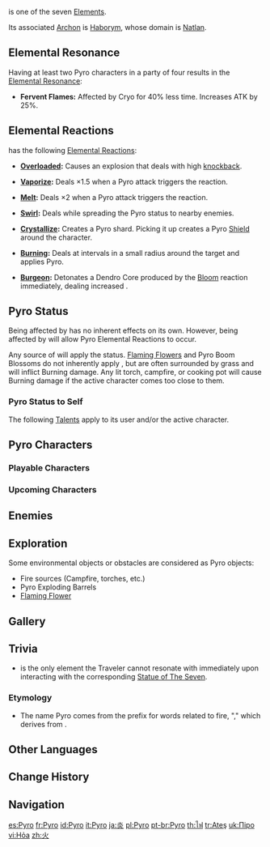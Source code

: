 {{Element Infobox
|region       = Natlan
|archon       = Haborym
|status       = Pyro
|gem          = Agnidus Agate
|reaction     = Electro, Hydro, Cryo, Dendro, Anemo, Geo
}}
'''{{Pyro}}''' is one of the seven [[Elements]].

Its associated [[Archon]] is [[Mavuika|Haborym]], whose domain is [[Natlan]].

==Elemental Resonance==
Having at least two Pyro characters in a party of four results in the [[Elemental Resonance]]:
*'''Fervent Flames:''' Affected by Cryo for 40% less time. Increases ATK by 25%.

==Elemental Reactions==
{{Pyro}} has the following [[Elemental Reactions]]:

*{{Icon/Element|Electro}} '''[[Overloaded]]:''' Causes an explosion that deals {{Color|Pyro DMG}} with high [[knockback]].
*{{Icon/Element|Hydro}} '''[[Vaporize]]:''' Deals ×1.5 {{Color|Pyro DMG}} when a Pyro attack triggers the reaction.
*{{Icon/Element|Cryo}} '''[[Melt]]:''' Deals ×2 {{Color|Pyro DMG}} when a Pyro attack triggers the reaction.
*{{Icon/Element|Anemo}} '''[[Swirl]]:''' Deals {{Color|Pyro DMG}} while spreading the Pyro status to nearby enemies.
*{{Icon/Element|Geo}} '''[[Crystallize]]:''' Creates a Pyro shard. Picking it up creates a Pyro [[Shield]] around the character.
*{{Icon/Element|Dendro}} '''[[Burning]]:''' Deals {{Color|Pyro DMG}} at intervals in a small radius around the target and applies Pyro.
*{{Icon/Element|Dendro}}{{Icon/Element|Hydro}} '''[[Burgeon]]:''' Detonates a Dendro Core produced by the [[Bloom]] reaction immediately, dealing increased {{Color|Dendro DMG}}.

==Pyro Status==
Being affected by {{Pyro}} has no inherent effects on its own. However, being affected by {{Pyro}} will allow Pyro Elemental Reactions to occur.

Any source of {{Color|Pyro DMG}} will apply the {{Pyro}} status. [[Flaming Flower Stamen|Flaming Flowers]] and Pyro Boom Blossoms do not inherently apply {{Pyro}}, but are often surrounded by grass and will inflict Burning damage. Any lit torch, campfire, or cooking pot will cause Burning damage if the active character comes too close to them.

===Pyro Status to Self===
The following [[Talents]] apply {{Pyro}} to its user and/or the active character.
{{Talents by Category Table|Pyro Status to Self Talents}}

==Pyro Characters==
===Playable Characters===
{{Characters by Category Table|Playable Characters&Pyro Characters|noelement=1}}

===Upcoming Characters===
{{Characters by Category Table|Upcoming Characters&Pyro Characters|noelement=1|nomodel=1}}

==Enemies==
{{Enemies by Category List|header=1}}

==Exploration==
Some environmental objects or obstacles are considered as Pyro objects:
*Fire sources (Campfire, torches, etc.)
*Pyro Exploding Barrels
*[[Flaming Flower]]

==Gallery==
{{Preview
|file=Status Pyro
|caption=A character affected by Pyro
}}

==Trivia==
* {{Pyro}} is the only element the Traveler cannot resonate with immediately upon interacting with the corresponding [[Statue of The Seven]].

===Etymology===
*The name Pyro comes from the prefix for words related to fire, "{{wt|pyro-|pyro-|English}}," which derives from {{lang|the Ancient Greek word for fire|grc=πῦρ|grc_rm=pûr}}.

==Other Languages==
{{Other Languages
|en      = Pyro
|zhs     = 火
|zhs_rm  = Huǒ
|zht     = 火
|zht_rm  = Huǒ
|zh_tl   = Fire
|ja      = 炎
|ja_rm   = Honoo
|ja_tl   = Flame
|ko      = 불
|ko_tl   = Fire
|es      = Pyro
|fr      = Pyro
|ru      = Пиро
|th      = ไฟ
|th_rm   = Fai
|th_tl   = Flame
|vi      = {{tt|Hỏa|火}}
|vi_tl   = Fire
|de      = Pyro
|id      = Pyro
|pt      = Pyro
|tr      = Ateş
|tr_tl   = Fire
|it      = Pyro
}}

==Change History==
{{Change History|1.0}}

==Navigation==
{{Element Navbox}}

[[es:Pyro]]
[[fr:Pyro]]
[[id:Pyro]]
[[it:Pyro]]
[[ja:炎]]
[[pl:Pyro]]
[[pt-br:Pyro]]
[[th:ไฟ]]
[[tr:Ateş]]
[[uk:Піро]]
[[vi:Hỏa]]
[[zh:火]]